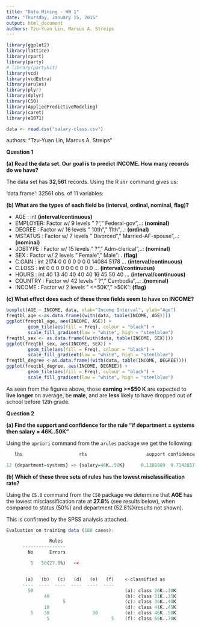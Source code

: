 ```yaml
---
title: "Data Mining - HW 1"
date: "Thursday, January 15, 2015"
output: html_document
authors: Tzu-Yuan Lin, Marcus A. Streips
---
```

```r
library(ggplot2)
library(lattice)
library(rpart)
library(party)
# library(partykit)
library(vcd)
library(vcdExtra)
library(arules)
library(plyr)
library(dplyr)
library(C50)
library(AppliedPredictiveModeling)
library(caret)
library(e1071)

data <- read.csv("salary-class.csv")
```
authors: "Tzu-Yuan Lin, Marcus A. Streips"

**Question 1**
  
**(a) Read the data set. Our goal is to predict INCOME. How many records do we have?**

The data set has **32,561** records. Using the R `str` command gives us:

'data.frame':        32561 obs. of  11 variables:


**(b) What are the types of each field be (interval, ordinal, nominal, flag)?**

- AGE     : int   **(interval/continuous)**
- EMPLOYER: Factor w/ 9 levels " ?"," Federal-gov",..: **(nominal)**
- DEGREE  : Factor w/ 16 levels " 10th"," 11th",..:  **(ordinal)**
- MSTATUS : Factor w/ 7 levels " Divorced"," Married-AF-spouse",..: **(nominal)**
- JOBTYPE : Factor w/ 15 levels " ?"," Adm-clerical",..:  **(nominal)**
- SEX     : Factor w/ 2 levels " Female"," Male": . **(flag)**
- C.GAIN  : int  2174 0 0 0 0 0 0 0 14084 5178 ... **(interval/continuous)**
- C.LOSS  : int  0 0 0 0 0 0 0 0 0 0 ... **(interval/continuous)**
- HOURS   : int  40 13 40 40 40 40 16 45 50 40 ... **(interval/continuous)**
- COUNTRY : Factor w/ 42 levels " ?"," Cambodia",..: .**(nominal)**
- INCOME  : Factor w/ 2 levels " <=50K"," >50K": **(flag)**
  
**(c) What effect does each of these three fields seem to have on INCOME?**

```r
boxplot(AGE ~ INCOME, data, xlab="Income Interval", ylab="Age")
freqtbl_age <-as.data.frame((with(data, table(INCOME, AGE))))
ggplot(freqtbl_age, aes(INCOME, AGE)) +
        geom_tile(aes(fill = Freq), colour = "black") +
        scale_fill_gradient(low = "white", high = "steelblue")
freqtbl_sex <- as.data.frame((with(data, table(INCOME, SEX))))
ggplot(freqtbl_sex, aes(INCOME, SEX)) +
        geom_tile(aes(fill = Freq), colour = "black") +
        scale_fill_gradient(low = "white", high = "steelblue")
freqtbl_degree <-as.data.frame((with(data, table(INCOME, DEGREE))))
ggplot(freqtbl_degree, aes(INCOME, DEGREE)) +
        geom_tile(aes(fill = Freq), colour = "black") +
        scale_fill_gradient(low = "white", high = "steelblue")

```
  
As seen from the figures above, those **earning >=$50 K** are expected to **live longer** on average, be **male**, and are **less** likely to have dropped out of school before 12th grade. 
  
**Question 2**
  
**(a) Find the support and confidence for the rule "if department = systems then salary = 46K..50K"**
  
Using the `apriori` command from the `arules` package we get the following:  
  
```r
   lhs                     rhs                      support confidence     lift

12 {department=systems} => {salary=46K..50K}      0.1388889  0.7142857 1.978022
```
  

**(b) Which of these three sets of rules has the lowest misclassification rate?**
  
Using the `C5.0` command from the `C50` package we determine that **AGE** has the lowest misclassification rate at **27.8%** (see results below), when compared to status (50%) and department (52.8%)(results not shown).  
  
This is confirmed by the SPSS analysis attached. 

```r
Evaluation on training data (180 cases):

                Rules     
	  ----------------
	    No      Errors

	     5   50(27.8%)   <<


	   (a)   (b)   (c)   (d)   (e)   (f)    <-classified as
	  ----  ----  ----  ----  ----  ----
	    50                                  (a): class 26K..30K
	          40                            (b): class 31K..35K
	                 5                      (c): class 36K..40K
	          10                            (d): class 41K..45K
	     5    30                30          (e): class 46K..50K
	           5                       5    (f): class 66K..70K
```
